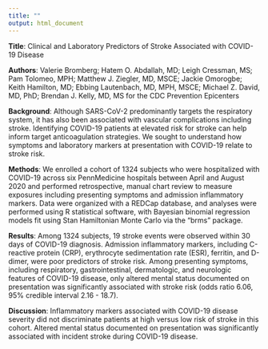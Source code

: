 ```yaml
---
title: ""
output: html_document
---
```

  
  
__Title__: Clinical and Laboratory Predictors of Stroke Associated with COVID-19 Disease  
   
__Authors__: Valerie Bromberg; Hatem O. Abdallah, MD; Leigh Cressman, MS; Pam Tolomeo, MPH; Matthew J. Ziegler, MD, MSCE; Jackie Omorogbe; Keith Hamilton, MD; Ebbing Lautenbach, MD, MPH, MSCE; Michael Z. David, MD, PhD; Brendan J. Kelly, MD, MS for the CDC Prevention Epicenters    
   
__Background__: Although SARS-CoV-2 predominantly targets the respiratory system, it has also been associated with vascular complications including stroke. Identifying COVID-19 patients at elevated risk for stroke can help inform target anticoagulation strategies. We sought to understand how symptoms and laboratory markers at presentation with COVID-19 relate to stroke risk.   
  
__Methods__: We enrolled a cohort of 1324 subjects who were hospitalized with COVID-19 across six PennMedicine hospitals between April and August 2020 and performed retrospective, manual chart review to measure exposures including presenting symptoms and admission inflammatory markers. Data were organized with a REDCap database, and analyses were performed using R statistical software, with Bayesian binomial regression models fit using Stan Hamiltonian Monte Carlo via the "brms" package.  
  
__Results__: Among 1324 subjects, 19 stroke events were observed within 30 days of COVID-19 diagnosis. Admission inflammatory markers, including C-reactive protein (CRP), erythrocyte sedimentation rate (ESR), ferritin, and D-dimer, were poor predictors of stroke risk. Among presenting symptoms, including respiratory, gastrointestinal, dermatologic, and neurologic features of COVID-19 disease, only altered mental status documented on presentation was significantly associated with stroke risk (odds ratio 6.06, 95% credible interval 2.16 - 18.7).   
  
__Discussion__: Inflammatory markers associated with COVID-19 disease severity did not discriminate patients at high versus low risk of stroke in this cohort. Altered mental status documented on presentation was significantly associated with incident stroke during COVID-19 disease.    
  
  
  
  
  